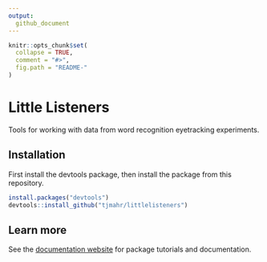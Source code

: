 ```yaml
---
output:
  github_document
---
```


<!-- README.md is generated from README.Rmd. Please edit that file -->

```r
knitr::opts_chunk$set(
  collapse = TRUE,
  comment = "#>",
  fig.path = "README-"
)
```

# Little Listeners

Tools for working with data from word recognition eyetracking experiments.

## Installation

First install the devtools package, then install the package from this
repository.

```r
install.packages("devtools")
devtools::install_github("tjmahr/littlelisteners")
```


## Learn more

See the [documentation website](https://tjmahr.github.io/littlelisteners/) for
package tutorials and documentation.

<!-- ### Other features -->

<!-- I've also migrated `empirical_logit` functions from [lookr](https://github.com/tjmahr/lookr). -->

<!-- ```{r} -->
<!-- n_to_target <- c(10, 0, 1, 0) -->
<!-- n_to_distractor <- c(0, 1, 0, 0) -->

<!-- # undefined log-odds -->
<!-- log(n_to_target / n_to_distractor) -->

<!-- # add .5 trick -->
<!-- log((n_to_target + .5) / (n_to_distractor + .5)) -->

<!-- # shortcut -->
<!-- empirical_logit(n_to_target, n_to_distractor) -->

<!-- # weighting function -->
<!-- empirical_logit_weight(n_to_target, n_to_distractor) -->
<!-- ``` -->
